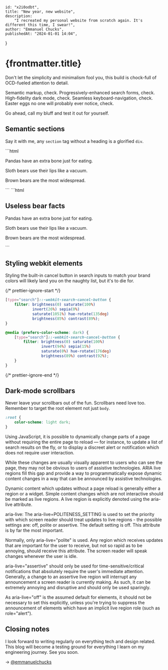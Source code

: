 	id: "x2i0odbt",
	title: "New year, new website",
	description:
		"I recreated my personal website from scratch again. It's different this time, I swear!",
	author: "Emmanuel Chucks",
	publishedAt: "2024-01-01 14:04",
}

# {frontmatter.title}

Don't let the simplicity and minimalism fool you, this build is chock-full of
OCD-fueled attention to detail.

Semantic markup, check. Progressively-enhanced search forms, check.
High-fidelity dark mode, check. Seamless keyboard-navigation, check. Easter
eggs no one will probably ever notice, check.

Go ahead, call my bluff and test it out for yourself.

## Semantic sections

Say it with me, any `section` tag without a heading is a glorified `div`.


<Wrong>
	```html
	<section>
		<p>Pandas have an extra bone just for eating.</p>
		<p>Sloth bears use their lips like a vacuum.</p>
		<p>Brown bears are the most widespread.</p>
	</section>
	```
</Wrong>

<Correct>
	```html
	<section>
		<h2>Useless bear facts</h2>
		<p>Pandas have an extra bone just for eating.</p>
		<p>Sloth bears use their lips like a vacuum.</p>
		<p>Brown bears are the most widespread.</p>
	</section>
	```
</Correct>

## Styling webkit elements

Styling the built-in cancel button in search inputs to match your brand colors
will likely land you on the naughty list, but it's to die for.

{/* prettier-ignore-start */}
```css
[type="search"]::-webkit-search-cancel-button {
	filter: brightness(0) saturate(100%)
			invert(26%) sepia(0%)
			saturate(1051%) hue-rotate(135deg)
			brightness(85%) contrast(89%);
}

@media (prefers-color-scheme: dark) {
	[type="search"]::-webkit-search-cancel-button {
		filter: brightness(0) saturate(100%)
				invert(94%) sepia(15%)
				saturate(0%) hue-rotate(176deg)
				brightness(89%) contrast(92%);
	}
}
```
{/* prettier-ignore-end */}


<Demo>
	<StyledSearchInput />
</Demo>

## Dark-mode scrollbars

Never leave your scrollbars out of the fun. Scrollbars need love too. Remember
to target the root element not just `body`.

```css
:root {
	color-scheme: light dark;
}
```

<Demo>
	<p>
		Using JavaScript, it is possible to dynamically change parts of a page
		without requiring the entire page to reload — for instance, to update a list
		of search results on the fly, or to display a discreet alert or notification
		which does not require user interaction.
	</p>
	<p>
		While these changes are usually visually apparent to users who can see the
		page, they may not be obvious to users of assistive technologies. ARIA live
		regions fill this gap and provide a way to programmatically expose dynamic
		content changes in a way that can be announced by assistive technologies.
	</p>
	<p>
		Dynamic content which updates without a page reload is generally either a
		region or a widget. Simple content changes which are not interactive should
		be marked as live regions. A live region is explicitly denoted using the
		aria-live attribute.
	</p>
	<p>
		aria-live: The aria-live=POLITENESS_SETTING is used to set the priority with
		which screen reader should treat updates to live regions - the possible
		settings are: off, polite or assertive. The default setting is off. This
		attribute is by far the most important.
	</p>
	<p>
		Normally, only aria-live="polite" is used. Any region which receives updates
		that are important for the user to receive, but not so rapid as to be
		annoying, should receive this attribute. The screen reader will speak
		changes whenever the user is idle.
	</p>
	<p>
		aria-live="assertive" should only be used for time-sensitive/critical
		notifications that absolutely require the user's immediate attention.
		Generally, a change to an assertive live region will interrupt any
		announcement a screen reader is currently making. As such, it can be
		extremely annoying and disruptive and should only be used sparingly.
	</p>
	<p>
		As aria-live="off" is the assumed default for elements, it should not be
		necessary to set this explicitly, unless you're trying to suppress the
		announcement of elements which have an implicit live region role (such as
		role="alert").
	</p>
</Demo>

## Closing notes

I look forward to writing regularly on everything tech and design related. This
blog will become a testing ground for everything I learn on my engineering
journey. See you soon.

→ [@emmanuelchucks](https://twitter.com/emmanuelchucks)
